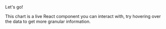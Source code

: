 
Let's go!

This chart is a live React component you can interact with, try hovering over the data to get more granular information.

<figure style={{ height: 300 }}>
  <Chart
    data={[
      {
        label: "In App Purchase Income",
        datums: [
          { x: "2020", y: 9 },
          { x: "2019", y: 32 },
          { x: "2018", y: 35 },
          { x: "2017", y: 36 },
          { x: "2016", y: 38 },
          { x: "2015", y: 30 },
          { x: "2014", y: 29 },
        ],
      },
      {
        label: "Advertising Income",
        datums: [
          { x: "2020", y: 4},
          { x: "2019", y: 3 },
          { x: "2018", y: 12 },
          { x: "2017", y: 14 },
          { x: "2016", y: 10 },
          { x: "2015", y: 9 },
          { x: "2014", y: 17 },
        ],
      },
    ]}
    series={{ type: "bar" }}
    axes={[
      { primary: true, type: "ordinal", position: "left" },
      { position: "bottom", type: "linear", stacked: true },
    ]}
    tooltip
  />
</figure>

